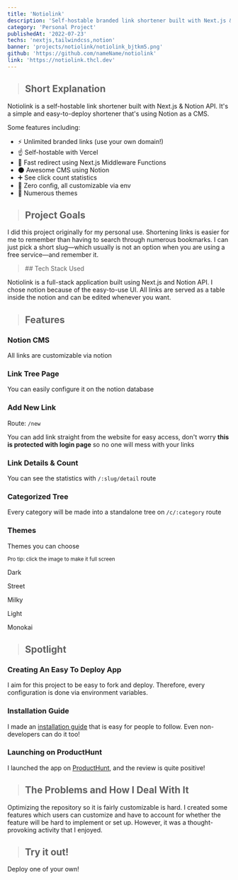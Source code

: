 ```yaml
---
title: 'Notiolink'
description: 'Self-hostable branded link shortener built with Next.js & Notion API'
category: 'Personal Project'
publishedAt: '2022-07-23'
techs: 'nextjs,tailwindcss,notion'
banner: 'projects/notiolink/notiolink_bjtkm5.png'
github: 'https://github.com/nameName/notiolink'
link: 'https://notiolink.thcl.dev'
---
```


> ## Short Explanation

Notiolink is a self-hostable link shortener built with Next.js & Notion API. It's a simple and easy-to-deploy shortener that's using Notion as a CMS.

Some features including:

- ⚡ Unlimited branded links (use your own domain!)
- ☝ Self-hostable with Vercel
- 💨 Fast redirect using Next.js Middleware Functions
- 🌑 Awesome CMS using Notion
- ➕ See click count statistics
- 💠 Zero config, all customizable via env
- 💅 Numerous themes

> ## Project Goals

I did this project originally for my personal use. Shortening links is easier for me to remember than having to search through numerous bookmarks. I can just pick a short slug—which usually is not an option when you are using a free service—and remember it.

<blockquote className="with-icons">
  ## Tech Stack Used
  <div className="not-prose mt-2">
    <TechIcons techs={['nextjs', 'tailwindcss', 'notion']} />
  </div>
</blockquote>

Notiolink is a full-stack application built using Next.js and Notion API. I chose notion because of the easy-to-use UI. All links are served as a table inside the notion and can be edited whenever you want.

> ## Features

### Notion CMS

All links are customizable via notion

<CloudinaryImg
  mdx
  publicId="nameName/projects/notiolink/notion-table_br6ebb"
  alt="notion-table"
  width={1339}
  height={875}
/>

### Link Tree Page

You can easily configure it on the notion database

<CloudinaryImg
  mdx
  publicId="nameName/projects/notiolink/linktree_kbtwts"
  alt="linktree"
  width={605}
  height={706}
/>

### Add New Link

Route: `/new`

You can add link straight from the website for easy access, don't worry **this is protected with login page** so no one will mess with your links

<CloudinaryImg
  mdx
  publicId="nameName/projects/notiolink/shorten-new-link_tkinse"
  alt="shorten-new-link"
  width={632}
  height={567}
/>

### Link Details & Count

You can see the statistics with `/:slug/detail` route

<CloudinaryImg
  mdx
  publicId="nameName/projects/notiolink/link-details-and-count_ae7x2e"
  alt="link-details-and-count"
  width={682}
  height={672}
/>

### Categorized Tree

Every category will be made into a standalone tree on `/c/:category` route

<CloudinaryImg
  mdx
  publicId="nameName/projects/notiolink/categorized-tree_aeottm"
  alt="categorized-tree"
  width={567}
  height={563}
/>

### Themes

Themes you can choose

<small>Pro tip: click the image to make it full screen</small>

<SplitImage>
  <Split>
    <div className="not-prose space-y-2">
      <CloudinaryImg
        mdx
        publicId="nameName/projects/notiolink/theme-dark_sspfwt"
        alt="theme-dark"
        width={648}
        height={622}
      />
      <p className="text-center text-sm font-medium">Dark</p>
    </div>
    <div className="not-prose space-y-2">
      <CloudinaryImg
        mdx
        publicId="nameName/projects/notiolink/theme-street_nx7i4f"
        alt="theme-street"
        width={648}
        height={622}
      />
      <p className="text-center text-sm font-medium">Street</p>
    </div>
    <div className="not-prose space-y-2">
      <CloudinaryImg
        mdx
        publicId="nameName/projects/notiolink/theme-milky_z60zsu"
        alt="theme-milky"
        width={648}
        height={622}
      />
      <p className="text-center text-sm font-medium">Milky</p>
    </div>
  </Split>
  <Split>
    <div className="not-prose space-y-2">
      <CloudinaryImg
        mdx
        publicId="nameName/projects/notiolink/theme-light_pmkjnq"
        alt="theme-light"
        width={648}
        height={622}
      />
      <p className="text-center text-sm font-medium">Light</p>
    </div>
    <div className="not-prose space-y-2">
      <CloudinaryImg
        mdx
        publicId="nameName/projects/notiolink/theme-monokai_ndz8rx"
        alt="theme-monokai"
        width={648}
        height={622}
      />
      <p className="text-center text-sm font-medium">Monokai</p>
    </div>
  </Split>
</SplitImage>

> ## Spotlight

### Creating An Easy To Deploy App

I aim for this project to be easy to fork and deploy. Therefore, every configuration is done via environment variables.

### Installation Guide

I made an [installation guide](https://www.notion.so/Notiolink-Installation-Guide-3d038711cd5141109f56137d0195aad0) that is easy for people to follow. Even non-developers can do it too!

<CloudinaryImg
  mdx
  publicId="nameName/projects/notiolink/notiolink-installation-guide_hcgett"
  alt="notiolink-installation-guide"
  width={785}
  height={645}
/>

### Launching on ProductHunt

I launched the app on [ProductHunt](https://www.producthunt.com/products/notiolink), and the review is quite positive!

<CloudinaryImg
  mdx
  publicId="nameName/projects/notiolink/producthunt_boyaq5"
  alt="producthunt"
  width={449}
  height={344}
/>

> ## The Problems and How I Deal With It

Optimizing the repository so it is fairly customizable is hard. I created some features which users can customize and have to account for whether the feature will be hard to implement or set up. However, it was a thought-provoking activity that I enjoyed.

> ## Try it out!

Deploy one of your own!

<GithubCard repo="nameName/notiolink" />
